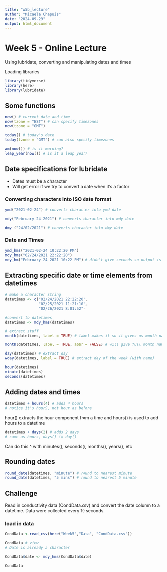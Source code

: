 ```yaml
---
title: "w5b_lecture"
author: "Micaela Chapuis"
date: "2024-09-29"
output: html_document
---
```


# Week 5 - Online Lecture
Using lubridate, converting and manipulating dates and times

Loading libraries
```r
library(tidyverse)
library(here)
library(lubridate)
```

## Some functions
```r
now() # current date and time
now(tzone = "EST") # can specify timezones
now(tzone = "GMT")
```

```r
today() # today's date 
today(tzone = "GMT") # can also specify timezones
```

```r
am(now()) # is it morning?
leap_year(now()) # is it a leap year?
```
 

## Date specifications for lubridate

- Dates must be a character
- Will get error if we try to convert a date when it's a factor

### Converting characters into ISO date format
```r
ymd("2021-02-24") # converts character into ymd date
```

```r
mdy("February 24 2021") # converts character into mdy date
```

```r
dmy ("24/02/2021") # converts character into dmy date
```

### Date and Times
```r
ymd_hms("2021-02-24 10:22:20 PM")
mdy_hms("02/24/2021 22:22:20")
mdy_hm("February 24 2021 10:22 PM") # didn't give seconds so output is 0 seconds
```


## Extracting specific date or time elements from datetimes
```r
# make a character string
datetimes <- c("02/24/2021 22:22:20",
               "02/25/2021 11:21:10",
               "02/26/2021 8:01:52")
```

```r
#convert to datetimes
datetimes <- mdy_hms(datetimes)
```

```r
# extract stuff
month(datetimes, label = TRUE) # label makes it so it gives us month name rather than number (makes month a factor!)

month(datetimes, label = TRUE, abbr = FALSE) # will give full month name rather than abbreviation 
```

```r
day(datetimes) # extract day
wday(datetimes, label = TRUE) # extract day of the week (with name)
```

```r
hour(datetimes)
minute(datetimes)
seconds(datetimes)
```


## Adding dates and times
```r
datetimes + hours(4) # adds 4 hours 
# notice it's hourS, not hour as before
```
hour() extracts the hour component from a time and hours() is used to add hours to a datetime

```r
datetimes + days(2) # adds 2 days 
# same as hours, days() != day()
```

Can do this ^ with minutes(), seconds(), months(), years(), etc


## Rounding dates
```r
round_date(datetimes, "minute") # round to nearest minute
round_date(datetimes, "5 mins") # round to nearest 5 minute
```

## Challenge
Read in conductivity data (CondData.csv) and convert the date column to a datetime. 
Data were collected every 10 seconds. 

### load in data
```r
CondData <-read_csv(here("Week5","Data", "CondData.csv"))

CondData # view
# Date is already a character
```

```r
CondData$date <- mdy_hms(CondData$date)

CondData
```

